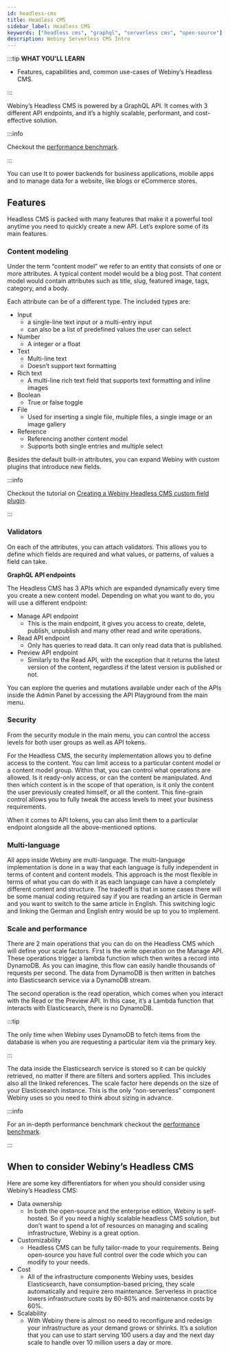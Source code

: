 ```yaml
---
id: headless-cms
title: Headless CMS
sidebar_label: Headless CMS
keywords: ["headless cms", "graphql", "serverless cms", "open-source"]
description: Webiny Serverless CMS Intro
---
```


:::tip **WHAT YOU'LL LEARN**

 - Features, capabilities and, common use-cases of Webiny’s Headless CMS.

:::

Webiny’s Headless CMS is powered by a GraphQL API. It comes with 3 different API endpoints, and it’s a highly scalable, performant, and cost-effective solution.

:::info

Checkout the [performance benchmark](https://docs.webiny.com/docs/webiny-overview/performance-benchmark/introduction).

:::

You can use It to power backends for business applications, mobile apps and to manage data for a website, like blogs or eCommerce stores.

## Features

Headless CMS is packed with many features that make it a powerful tool anytime you need to quickly create a new API. Let’s explore some of its main features.

### Content modeling

Under the term “content model” we refer to an entity that consists of one or more attributes. A typical content model would be a blog post. That content model would contain attributes such as title, slug, featured image, tags, category, and a body. 

Each attribute can be of a different type. The included types are:

- Input
    - a single-line text input or a multi-entry input
    - can also be a list of predefined values the user can select
- Number
    - A integer or a float
- Text
    - Multi-line text
    - Doesn’t support text formatting
- Rich text
    - A multi-line rich text field that supports text formatting and inline images
- Boolean
    - True or false toggle
- File
    - Used for inserting a single file, multiple files, a single image or an image gallery
- Reference
    - Referencing another content model
    - Supports both single entries and multiple select

Besides the default built-in attributes, you can expand Webiny with custom plugins that introduce new fields. 

:::info

Checkout the tutorial on [Creating a Webiny Headless CMS custom field plugin](https://docs.webiny.com/docs/tutorials/headless-cms/create-a-webiny-headless-cms-custom-field-plugin).

:::

### Validators

On each of the attributes, you can attach validators. This allows you to define which fields are required and what values, or patterns, of values a field can take.

**GraphQL API endpoints**

The Headless CMS has 3 APIs which are expanded dynamically every time you create a new content model. Depending on what you want to do, you will use a different endpoint:

- Manage API endpoint
    - This is the main endpoint, it gives you access to create, delete, publish, unpublish and many other read and write operations.
- Read API endpoint
    - Only has queries to read data. It can only read data that is published.
- Preview API endpoint
    - Similarly to the Read API, with the exception that it returns the latest version of the content, regardless if the latest version is published or not.

You can explore the queries and mutations available under each of the APIs inside the Admin Panel by accessing the API Playground from the main menu.

### Security

From the security module in the main menu, you can control the access levels for both user groups as well as API tokens. 

For the Headless CMS, the security implementation allows you to define access to the content. You can limit access to a particular content model or a content model group. Within that, you can control what operations are allowed. Is it ready-only access, or can the content be manipulated. And then which content is in the scope of that operation, is it only the content the user previously created himself, or all the content. This fine-grain control allows you to fully tweak the access levels to meet your business requirements. 

When it comes to API tokens, you can also limit them to a particular endpoint alongside all the above-mentioned options. 

### Multi-language

All apps inside Webiny are multi-language. The multi-language implementation is done in a way that each language is fully independent in terms of content and content models. This approach is the most flexible in terms of what you can do with it as each language can have a completely different content and structure. The tradeoff is that in some cases there will be some manual coding required say if you are reading an article in German and you want to switch to the same article in English. This switching logic and linking the German and English entry would be up to you to implement. 

### Scale and performance

There are 2 main operations that you can do on the Headless CMS which will define your scale factors. First is the write operation on the Manage API. These operations trigger a lambda function which then writes a record into DynamoDB. As you can imagine, this flow can easily handle thousands of requests per second. The data from DynamoDB is then written in batches into Elasticsearch service via a DynamoDB stream. 

The second operation is the read operation, which comes when you interact with the Read or the Preview API. In this case, it’s a Lambda function that interacts with Elasticsearch, there is no DynamoDB. 

:::tip

The only time when Webiny uses DynamoDB to fetch items from the database is when you are requesting a particular item via the primary key. 

:::

The data inside the Elasticsearch service is stored so it can be quickly retrieved, no matter if there are filters and sorters applied. This includes also all the linked references. The scale factor here depends on the size of your Elasticsearch instance. This is the only “non-serverless” component Webiny uses so you need to think about sizing in advance.

:::info

For an in-depth performance benchmark checkout the [performance benchmark](https://docs.webiny.com/docs/webiny-overview/performance-benchmark/introduction).

:::

## When to consider Webiny’s Headless CMS

Here are some key differentiators for when you should consider using Webiny’s Headless CMS:

- Data ownership
    - In both the open-source and the enterprise edition, Webiny is self-hosted. So if you need a highly scalable headless CMS solution, but don’t want to spend a lot of resources on managing and scaling infrastructure, Webiny is a great option.
- Customizability
    - Headless CMS can be fully tailor-made to your requirements. Being open-source you have full control over the code which you can modify to your needs.
- Cost
    - All of the infrastructure components Webiny uses, besides Elasticsearch, have consumption-based pricing, they scale automatically and require zero maintenance. Serverless in practice lowers infrastructure costs by 60-80% and maintenance costs by 60%.
- Scalability
    - With Webiny there is almost no need to reconfigure and redesign your infrastructure as your demand grows or shrinks. It’s a solution that you can use to start serving 100 users a day and the next day scale to handle over 10 million users a day or more.